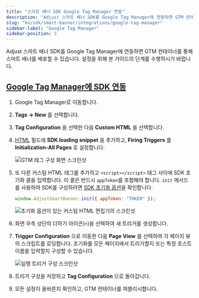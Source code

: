 ```yaml
---
title: "스마트 배너 SDK Google Tag Manager 연동"
description: "Adjust 스마트 배너 SDK를 Google Tag Manager에 연동하면 GTM 컨테이너를 통해 스마트 배너를 배포할 수 있습니다."
slug: "ko/sdk/smart-banner/integrations/google-tag-manager"
sidebar-label: "Google Tag Manager"
sidebar-position: 3
---
```


Adjust 스마트 배너 SDK를 Google Tag Manager에 연동하면 GTM 컨테이너를 통해 스마트 배너를 배포할 수 있습니다. 설정을 위해 본 가이드의 단계를 수행하시기 바랍니다.

## [Google Tag Manager에 SDK 연동](integrate-the-sdk-in-google-tag-manager)

1. Google Tag Manager로 이동합니다.

2. **Tags → New** 를 선택합니다.

3. **Tag Configuration** 을 선택한 다음 **Custom HTML** 을 선택합니다.

4. [HTML](/ko/sdk/smart-banner#using-a-cdn) 필드에 **SDK loading snippet** 을 추가하고, **Firing Triggers** 를 **Initialization\-All Pages** 로 설정합니다.

   ![GTM 태그 구성 화면 스크린샷](@images/smart-banner-sdk/gtm/1-gtm-configuration.png)

5. 또 다른 커스텀 HTML 태그를 추가하고 `<script></script>` 태그 사이에 SDK 초기화 콜을 입력합니다. 이 콜은 반드시 `appToken`를 포함해야 합니다. `init` 메서드를 사용하여 SDK를 구성하려면 [SDK 초기화 옵션](/ko/sdk/smart-banner/init-options)을 확인합니다.

   ```js
   window.AdjustSmartBanner.init({ appToken: "TOKEN" });
   ```

   ![초기화 옵션이 있는 커스텀 HTML 편집기의 스크린샷](@images/smart-banner-sdk/gtm/2-init-options.png)

6. 화면 우측 상단의 더하기 아이콘\(`+`\)을 선택하여 새 트리거를 생성합니다.

7. **Trigger Configuration** 으로 이동한 다음 **Page View** 를 선택하여 각 페이지 뷰의 스크립트를 로딩합니다. 초기화를 모든 페이지에서 트리거할지 또는 특정 호스트 이름을 입력할지 구성할 수 있습니다.

   ![실행 트리거 구성 스크린샷](@images/smart-banner-sdk/gtm/3-trigger-config.png)

8. 트리거 구성을 저장하고 **Tag Configuration** 으로 돌아갑니다.

9. 모든 설정이 올바른지 확인하고, GTM 컨테이너를 퍼블리시합니다.
